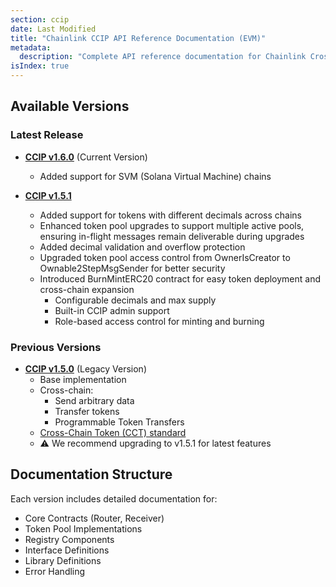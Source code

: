 ```yaml
---
section: ccip
date: Last Modified
title: "Chainlink CCIP API Reference Documentation (EVM)"
metadata:
  description: "Complete API reference documentation for Chainlink Cross-Chain Interoperability Protocol (CCIP) on EVM-based blockchains. Includes smart contracts, libraries, and interfaces for cross-chain messaging and token transfers."
isIndex: true
---
```



## Available Versions

### Latest Release

- **[CCIP v1.6.0](/ccip/api-reference/evm/v1.6.0/)** (Current Version)

  - Added support for SVM (Solana Virtual Machine) chains

- **[CCIP v1.5.1](/ccip/api-reference/evm/v1.5.1/)**
  - Added support for tokens with different decimals across chains
  - Enhanced token pool upgrades to support multiple active pools, ensuring in-flight messages remain deliverable during upgrades
  - Added decimal validation and overflow protection
  - Upgraded token pool access control from OwnerIsCreator to Ownable2StepMsgSender for better security
  - Introduced BurnMintERC20 contract for easy token deployment and cross-chain expansion
    - Configurable decimals and max supply
    - Built-in CCIP admin support
    - Role-based access control for minting and burning

### Previous Versions

- **[CCIP v1.5.0](/ccip/api-reference/evm/v1.5.0/)** (Legacy Version)
  - Base implementation
  - Cross-chain:
    - Send arbitrary data
    - Transfer tokens
    - Programmable Token Transfers
  - [Cross-Chain Token (CCT) standard](/ccip/concepts/cross-chain-token/overview)
  - ⚠️ We recommend upgrading to v1.5.1 for latest features

## Documentation Structure

Each version includes detailed documentation for:

- Core Contracts (Router, Receiver)
- Token Pool Implementations
- Registry Components
- Interface Definitions
- Library Definitions
- Error Handling
